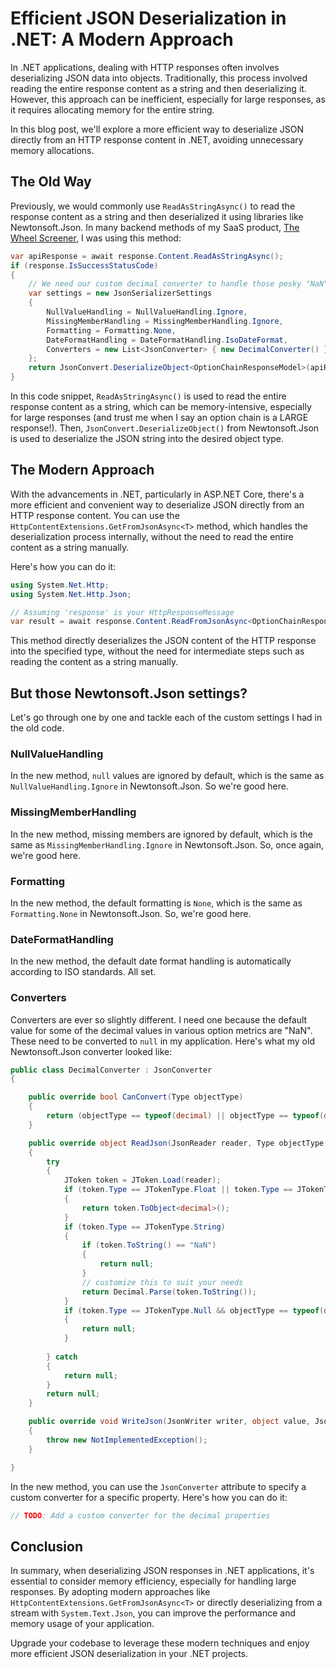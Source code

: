 # Efficient JSON Deserialization in .NET: A Modern Approach

In .NET applications, dealing with HTTP responses often involves deserializing JSON data into objects. Traditionally, this process involved reading the entire response content as a string and then deserializing it. However, this approach can be inefficient, especially for large responses, as it requires allocating memory for the entire string.

In this blog post, we'll explore a more efficient way to deserialize JSON directly from an HTTP response content in .NET, avoiding unnecessary memory allocations.

## The Old Way

Previously, we would commonly use `ReadAsStringAsync()` to read the response content as a string and then deserialized it using libraries like Newtonsoft.Json. In many backend methods of my SaaS product, [The Wheel Screener](https://wheelscreener.com), I was using this method:

```csharp
var apiResponse = await response.Content.ReadAsStringAsync();
if (response.IsSuccessStatusCode)
{
    // We need our custom decimal converter to handle those pesky "NaN" strings
    var settings = new JsonSerializerSettings
    {
        NullValueHandling = NullValueHandling.Ignore,
        MissingMemberHandling = MissingMemberHandling.Ignore,
        Formatting = Formatting.None,
        DateFormatHandling = DateFormatHandling.IsoDateFormat,
        Converters = new List<JsonConverter> { new DecimalConverter() }
    };
    return JsonConvert.DeserializeObject<OptionChainResponseModel>(apiResponse, settings);
}
```

In this code snippet, `ReadAsStringAsync()` is used to read the entire response content as a string, which can be memory-intensive, especially for large responses (and trust me when I say an option chain is a LARGE response!). Then, `JsonConvert.DeserializeObject()` from Newtonsoft.Json is used to deserialize the JSON string into the desired object type.

## The Modern Approach

With the advancements in .NET, particularly in ASP.NET Core, there's a more efficient and convenient way to deserialize JSON directly from an HTTP response content. You can use the `HttpContentExtensions.GetFromJsonAsync<T>` method, which handles the deserialization process internally, without the need to read the entire content as a string manually.

Here's how you can do it:

```csharp
using System.Net.Http;
using System.Net.Http.Json;

// Assuming 'response' is your HttpResponseMessage
var result = await response.Content.ReadFromJsonAsync<OptionChainResponseModel>();
```

This method directly deserializes the JSON content of the HTTP response into the specified type, without the need for intermediate steps such as reading the content as a string manually.

## But those Newtonsoft.Json settings?

Let's go through one by one and tackle each of the custom settings I had in the old code.

### NullValueHandling

In the new method, `null` values are ignored by default, which is the same as `NullValueHandling.Ignore` in Newtonsoft.Json. So we're good here.

### MissingMemberHandling

In the new method, missing members are ignored by default, which is the same as `MissingMemberHandling.Ignore` in Newtonsoft.Json. So, once again, we're good here.

### Formatting

In the new method, the default formatting is `None`, which is the same as `Formatting.None` in Newtonsoft.Json. So, we're good here.

### DateFormatHandling

In the new method, the default date format handling is automatically according to ISO standards. All set.

### Converters

Converters are ever so slightly different. I need one because the default value for some of the decimal values in various option metrics are "NaN". These need to be converted to `null` in my application. Here's what my old Newtonsoft.Json converter looked like:

```csharp
public class DecimalConverter : JsonConverter
{

    public override bool CanConvert(Type objectType)
    {
        return (objectType == typeof(decimal) || objectType == typeof(decimal?));
    }

    public override object ReadJson(JsonReader reader, Type objectType, object existingValue, JsonSerializer serializer)
    {
        try
        {
            JToken token = JToken.Load(reader);
            if (token.Type == JTokenType.Float || token.Type == JTokenType.Integer)
            {
                return token.ToObject<decimal>();
            }
            if (token.Type == JTokenType.String)
            {
                if (token.ToString() == "NaN")
                {
                    return null;
                }
                // customize this to suit your needs
                return Decimal.Parse(token.ToString());
            }
            if (token.Type == JTokenType.Null && objectType == typeof(decimal?))
            {
                return null;
            }
            
        } catch
        {
            return null;
        }
        return null;
    }

    public override void WriteJson(JsonWriter writer, object value, JsonSerializer serializer)
    {
        throw new NotImplementedException();
    }

}
```

In the new method, you can use the `JsonConverter` attribute to specify a custom converter for a specific property. Here's how you can do it:

```csharp
// TODO: Add a custom converter for the decimal properties
```

## Conclusion

In summary, when deserializing JSON responses in .NET applications, it's essential to consider memory efficiency, especially for handling large responses. By adopting modern approaches like `HttpContentExtensions.GetFromJsonAsync<T>` or directly deserializing from a stream with `System.Text.Json`, you can improve the performance and memory usage of your application.

Upgrade your codebase to leverage these modern techniques and enjoy more efficient JSON deserialization in your .NET projects.

